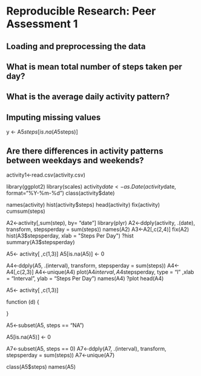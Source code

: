 # Reproducible Research: Peer Assessment 1


## Loading and preprocessing the data



## What is mean total number of steps taken per day?



## What is the average daily activity pattern?



## Imputing missing values
y <- A5$steps[is.na(A5$steps)]


## Are there differences in activity patterns between weekdays and weekends?

activity1<-read.csv(activity.csv)

library(ggplot2)
library(scales)
activity$date<- as.Date(activity$date, format="%Y-%m-%d")
class(activity$date)


names(activity)
hist(activity$steps)
head(activity)
fix(activity)
cumsum(steps)

A2<-activity[,sum(step), by= "date"]
library(plyr)
A2<-ddply(activity, .(date), transform, stepsperday = sum(steps))
names(A2)
A3<-A2[,c(2,4)]
fix(A2)
hist(A3$stepsperday, xlab = "Steps Per Day")
?hist
summary(A3$stepsperday)


A5<- activity[ ,c(1,3)]
A5[is.na(A5)] <- 0


A4<-ddply(A5, .(interval), transform, stepsperday = sum(steps))
A4<-A4[,c(2,3)]
A4<-unique(A4)
plot(A4$interval,A4$stepsperday, type = "l" ,xlab =  "Interval", ylab = "Steps Per Day")
names(A4)
?plot
head(A4)


A5<- activity[ ,c(1,3)]

function (d) {


}



A5<-subset(A5, steps == "NA")



A5[is.na(A5)] <- 0

A7<-subset(A5, steps == 0)
A7<-ddply(A7, .(interval), transform, stepsperday = sum(steps))
A7<-unique(A7)

class(A5$steps)
names(A5)

